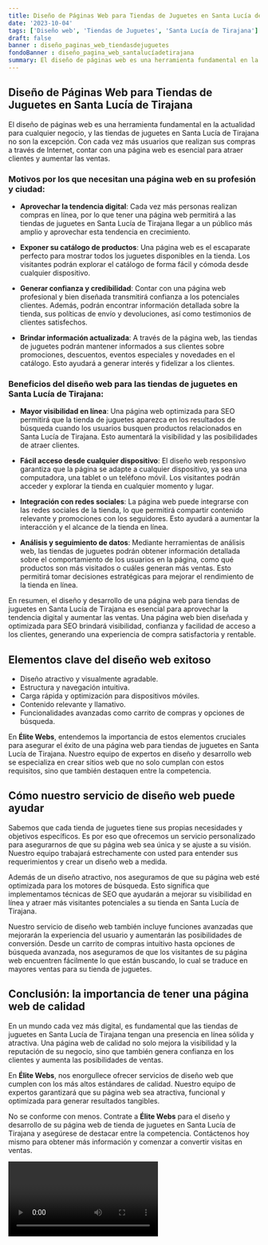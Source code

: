 ```yaml
---
title: Diseño de Páginas Web para Tiendas de Juguetes en Santa Lucía de Tirajana
date: '2023-10-04'
tags: ['Diseño web', 'Tiendas de Juguetes', 'Santa Lucía de Tirajana']
draft: false
banner : diseño_paginas_web_tiendasdejuguetes
fondoBanner : diseño_pagina_web_santalucíadetirajana
summary: El diseño de páginas web es una herramienta fundamental en la actualidad para cualquier negocio, y las tiendas de juguetes en Santa Lucía de Tirajana no son la excepción. Con cada vez más usuarios que realizan sus compras a través de Internet, contar con una página web es esencial para atraer clientes y aumentar las ventas.
---
```


## Diseño de Páginas Web para Tiendas de Juguetes en Santa Lucía de Tirajana

El diseño de páginas web es una herramienta fundamental en la actualidad para cualquier negocio, y las tiendas de juguetes en Santa Lucía de Tirajana no son la excepción. Con cada vez más usuarios que realizan sus compras a través de Internet, contar con una página web es esencial para atraer clientes y aumentar las ventas.

### Motivos por los que necesitan una página web en su profesión y ciudad:
- **Aprovechar la tendencia digital**: Cada vez más personas realizan compras en línea, por lo que tener una página web permitirá a las tiendas de juguetes en Santa Lucía de Tirajana llegar a un público más amplio y aprovechar esta tendencia en crecimiento.

- **Exponer su catálogo de productos**: Una página web es el escaparate perfecto para mostrar todos los juguetes disponibles en la tienda. Los visitantes podrán explorar el catálogo de forma fácil y cómoda desde cualquier dispositivo.

- **Generar confianza y credibilidad**: Contar con una página web profesional y bien diseñada transmitirá confianza a los potenciales clientes. Además, podrán encontrar información detallada sobre la tienda, sus políticas de envío y devoluciones, así como testimonios de clientes satisfechos.

- **Brindar información actualizada**: A través de la página web, las tiendas de juguetes podrán mantener informados a sus clientes sobre promociones, descuentos, eventos especiales y novedades en el catálogo. Esto ayudará a generar interés y fidelizar a los clientes.

### Beneficios del diseño web para las tiendas de juguetes en Santa Lucía de Tirajana:
- **Mayor visibilidad en línea**: Una página web optimizada para SEO permitirá que la tienda de juguetes aparezca en los resultados de búsqueda cuando los usuarios busquen productos relacionados en Santa Lucía de Tirajana. Esto aumentará la visibilidad y las posibilidades de atraer clientes.

- **Fácil acceso desde cualquier dispositivo**: El diseño web responsivo garantiza que la página se adapte a cualquier dispositivo, ya sea una computadora, una tablet o un teléfono móvil. Los visitantes podrán acceder y explorar la tienda en cualquier momento y lugar.

- **Integración con redes sociales**: La página web puede integrarse con las redes sociales de la tienda, lo que permitirá compartir contenido relevante y promociones con los seguidores. Esto ayudará a aumentar la interacción y el alcance de la tienda en línea.

- **Análisis y seguimiento de datos**: Mediante herramientas de análisis web, las tiendas de juguetes podrán obtener información detallada sobre el comportamiento de los usuarios en la página, como qué productos son más visitados o cuáles generan más ventas. Esto permitirá tomar decisiones estratégicas para mejorar el rendimiento de la tienda en línea.

En resumen, el diseño y desarrollo de una página web para tiendas de juguetes en Santa Lucía de Tirajana es esencial para aprovechar la tendencia digital y aumentar las ventas. Una página web bien diseñada y optimizada para SEO brindará visibilidad, confianza y facilidad de acceso a los clientes, generando una experiencia de compra satisfactoria y rentable.

<GifSeo />

<Cta />

## Elementos clave del diseño web exitoso

- Diseño atractivo y visualmente agradable.
- Estructura y navegación intuitiva.
- Carga rápida y optimización para dispositivos móviles.
- Contenido relevante y llamativo.
- Funcionalidades avanzadas como carrito de compras y opciones de búsqueda.

En **Élite Webs**, entendemos la importancia de estos elementos cruciales para asegurar el éxito de una página web para tiendas de juguetes en Santa Lucía de Tirajana. Nuestro equipo de expertos en diseño y desarrollo web se especializa en crear sitios web que no solo cumplan con estos requisitos, sino que también destaquen entre la competencia.

## Cómo nuestro servicio de diseño web puede ayudar

Sabemos que cada tienda de juguetes tiene sus propias necesidades y objetivos específicos. Es por eso que ofrecemos un servicio personalizado para asegurarnos de que su página web sea única y se ajuste a su visión. Nuestro equipo trabajará estrechamente con usted para entender sus requerimientos y crear un diseño web a medida.

Además de un diseño atractivo, nos aseguramos de que su página web esté optimizada para los motores de búsqueda. Esto significa que implementamos técnicas de SEO que ayudarán a mejorar su visibilidad en línea y atraer más visitantes potenciales a su tienda en Santa Lucía de Tirajana.

Nuestro servicio de diseño web también incluye funciones avanzadas que mejorarán la experiencia del usuario y aumentarán las posibilidades de conversión. Desde un carrito de compras intuitivo hasta opciones de búsqueda avanzada, nos aseguramos de que los visitantes de su página web encuentren fácilmente lo que están buscando, lo cual se traduce en mayores ventas para su tienda de juguetes.

## Conclusión: la importancia de tener una página web de calidad

En un mundo cada vez más digital, es fundamental que las tiendas de juguetes en Santa Lucía de Tirajana tengan una presencia en línea sólida y atractiva. Una página web de calidad no solo mejora la visibilidad y la reputación de su negocio, sino que también genera confianza en los clientes y aumenta las posibilidades de ventas.

En **Élite Webs**, nos enorgullece ofrecer servicios de diseño web que cumplen con los más altos estándares de calidad. Nuestro equipo de expertos garantizará que su página web sea atractiva, funcional y optimizada para generar resultados tangibles.

No se conforme con menos. Contrate a **Élite Webs** para el diseño y desarrollo de su página web de tienda de juguetes en Santa Lucía de Tirajana y asegúrese de destacar entre la competencia. Contáctenos hoy mismo para obtener más información y comenzar a convertir visitas en ventas.

<Video />

<CtaBot job='Tiendas de Juguetes' city='Santa Lucía de Tirajana'/>

<Gmaps query='Santa Lucía de Tirajana+españa+maps' />